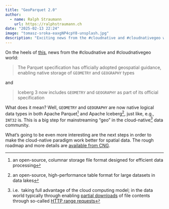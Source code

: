 ```yaml
---
title: "GeoParquet 2.0"
author:
  - name: Ralph Straumann
    url: https://ralphstraumann.ch
date: "2025-02-13 22:24"
image: "tomasz-sroka-eaxgNP4cpY8-unsplash.jpg"
description: "Exciting news from the #cloudnative and #cloudnativegeo world: GEOMETRY and GEOGRAPHY become native data types in both #Parquet and #Iceberg."
---
```


On the heels of [this](https://spatialists.ch/posts/2025/02-12-the-format-that-shall-not-be-named/), news from the 
#cloudnative and #cloudnativegeo world: 

> The Parquet specification has officially adopted geospatial 
guidance, enabling native storage of `GEOMETRY` and `GEOGRAPHY` 
types

and 

> Iceberg 3 now includes `GEOMETRY` and `GEOGRAPHY` as part of its 
official specification

What does it mean? Well, `GEOMETRY` and `GEOGRAPHY` are now
native logical data types in both Apache Parquet^[an open-source, 
columnar storage file format designed for efficient data processing] 
and Apache Iceberg^[an open-source, high-performance table format 
for large datasets in data lakes], just like, e.g., `INT32` is. 
This is a big step for mainstreaming "geo" in the cloud-native^[i.e. 
taking full advantage of the cloud computing model; in the data world
typically through enabling [partial downloads](https://blog.sogeo.services/blog/2023/12/29/statuscode-206-letsgetstarted.html) of file contents 
through so-called [HTTP range requests](https://developer.mozilla.org/en-US/docs/Web/HTTP/Range_requests)] 
data community. 

What's going to be even more interesting are the next steps in 
order to make the cloud-native paradigm work better for spatial data. 
The rough roadmap and more details are [available from CNG](https://cloudnativegeo.org/blog/2025/02/geoparquet-2.0-going-native/).
